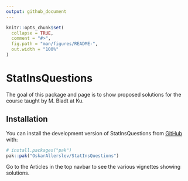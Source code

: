 ```yaml
---
output: github_document
---
```


<!-- README.md is generated from README.Rmd. Please edit that file -->

```r
knitr::opts_chunk$set(
  collapse = TRUE,
  comment = "#>",
  fig.path = "man/figures/README-",
  out.width = "100%"
)
```

# StatInsQuestions

<!-- badges: start -->
<!-- badges: end -->

The goal of this package and page is to show proposed solutions for the course taught by M. Bladt at Ku.



## Installation

You can install the development version of StatInsQuestions from [GitHub](https://github.com/) with:

``` r
# install.packages("pak")
pak::pak("OskarAllerslev/StatInsQuestions")
```

Go to the Articles in the top navbar to see the various vignettes showing solutions.
